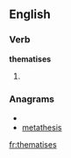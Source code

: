 
==English==

===Verb===
'''thematises'''

# {{third-person singular of|[[thematise]]}}

===Anagrams===
* {{alphagram|aeehimsstt}}
* [[metathesis#English|metathesis]]

[[fr:thematises]]